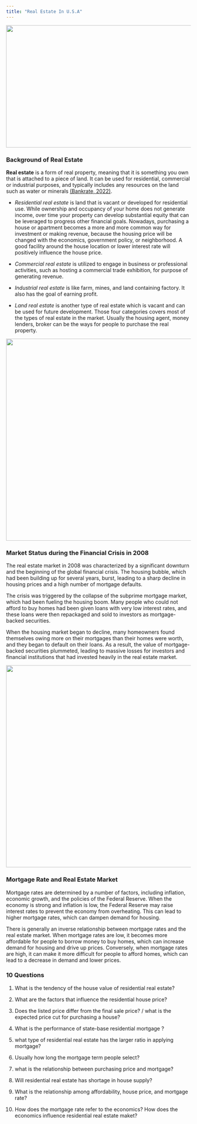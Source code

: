 ```yaml
---
title: "Real Estate In U.S.A"
---
```


[![](images/5.JPG){.fragment fig-align="center" width="550" height="333"}](https://www.thebalancemoney.com/real-estate-what-it-is-and-how-it-works-3305882)

### Background of Real Estate

**Real estate** is a form of real property, meaning that it is something you own that is attached to a piece of land. It can be used for residential, commercial or industrial purposes, and typically includes any resources on the land such as water or minerals [(Bankrate, 2022)](https://www.bankrate.com/real-estate/what-is-real-estate/#:~:text=Real%20estate%20is%20a%20form,such%20as%20water%20or%20minerals.).

-   *Residential real estate* is land that is vacant or developed for residential use. While ownership and occupancy of your home does not generate income, over time your property can develop substantial equity that can be leveraged to progress other financial goals. Nowadays, purchasing a house or apartment becomes a more and more common way for investment or making revenue, because the housing price will be changed with the economics, government policy, or neighborhood. A good facility around the house location or lower interest rate will positively influence the house price.

-   *Commercial real estate* is utilized to engage in business or professional activities, such as hosting a commercial trade exhibition, for purpose of generating revenue.

-   *Industrial real estate* is like farm, mines, and land containing factory. It also has the goal of earning profit.

-   *Land real estate* is another type of real estate which is vacant and can be used for future development. Those four categories covers most of the types of real estate in the market. Usually the housing agent, money lenders, broker can be the ways for people to purchase the real property.

![](images/6.JPG){fig-align="center" width="550"}

### Market Status during the Financial Crisis in 2008

The real estate market in 2008 was characterized by a significant downturn and the beginning of the global financial crisis. The housing bubble, which had been building up for several years, burst, leading to a sharp decline in housing prices and a high number of mortgage defaults.

The crisis was triggered by the collapse of the subprime mortgage market, which had been fueling the housing boom. Many people who could not afford to buy homes had been given loans with very low interest rates, and these loans were then repackaged and sold to investors as mortgage-backed securities.

When the housing market began to decline, many homeowners found themselves owing more on their mortgages than their homes were worth, and they began to default on their loans. As a result, the value of mortgage-backed securities plummeted, leading to massive losses for investors and financial institutions that had invested heavily in the real estate market.

![](images/7.JPG){fig-align="center" width="550"}

### Mortgage Rate and Real Estate Market

Mortgage rates are determined by a number of factors, including inflation, economic growth, and the policies of the Federal Reserve. When the economy is strong and inflation is low, the Federal Reserve may raise interest rates to prevent the economy from overheating. This can lead to higher mortgage rates, which can dampen demand for housing.

There is generally an inverse relationship between mortgage rates and the real estate market. When mortgage rates are low, it becomes more affordable for people to borrow money to buy homes, which can increase demand for housing and drive up prices. Conversely, when mortgage rates are high, it can make it more difficult for people to afford homes, which can lead to a decrease in demand and lower prices.

### 10 Questions

1.  What is the tendency of the house value of residential real estate?

2.  What are the factors that influence the residential house price?

3.  Does the listed price differ from the final sale price? / what is the expected price cut for purchasing a house?

4.  What is the performance of state-base residential mortgage ?

5.  what type of residential real estate has the larger ratio in applying mortgage?

6.  Usually how long the mortgage term people select?

7.  what is the relationship between purchasing price and mortgage?

8.  Will residential real estate has shortage in house supply?

9.  What is the relationship among affordability, house price, and mortgage rate?

10. How does the mortgage rate refer to the economics? How does the economics influence residential real estate maket?
